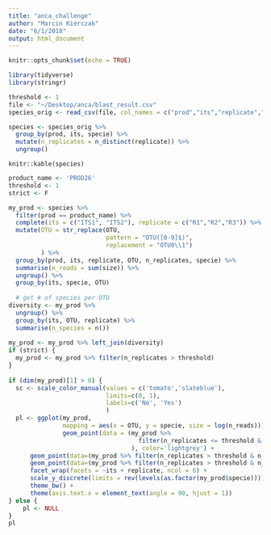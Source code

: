 ```yaml
---
title: "anca_challenge"
author: "Marcin Kierczak"
date: "6/1/2018"
output: html_document
---
```


```r
knitr::opts_chunk$set(echo = TRUE)
```

```r
library(tidyverse)
library(stringr)

threshold <- 1
file <- "~/Desktop/anca/blast_result.csv"
species_orig <- read_csv(file, col_names = c("prod","its","replicate","OTU","size","hit","perc_ident","score","family","specie"))
```

```r
species <- species_orig %>% 
  group_by(prod, its, specie) %>% 
  mutate(n_replicates = n_distinct(replicate)) %>%
  ungroup()
```

```knitr::kable(species)```

```r
product_name <- 'PROD26'
threshold <- 1
strict <- F

my_prod <- species %>% 
  filter(prod == product_name) %>% 
  complete(its = c("ITS1", "ITS2"), replicate = c("R1","R2","R3")) %>%
  mutate(OTU = str_replace(OTU, 
                           pattern = "OTU([0-9]$)", 
                           replacement = "OTU0\\1")
         ) %>% 
  group_by(prod, its, replicate, OTU, n_replicates, specie) %>%
  summarise(n_reads = sum(size)) %>%
  ungroup() %>%
  group_by(its, specie, OTU) 
  
  # get # of species per OTU
diversity <- my_prod %>%
  ungroup() %>% 
  group_by(its, OTU, replicate) %>% 
  summarise(n_species = n())
  
my_prod <- my_prod %>% left_join(diversity)
if (strict) {
  my_prod <- my_prod %>% filter(n_replicates > threshold)
}
  
if (dim(my_prod)[1] > 0) {
  sc <- scale_color_manual(values = c('tomato','slateblue'), 
                           limits=c(0, 1), 
                           labels=c('No', 'Yes')
                           )
  pl <- ggplot(my_prod, 
               mapping = aes(x = OTU, y = specie, size = log(n_reads))) +
               geom_point(data = (my_prod %>% 
                                    filter(n_replicates <= threshold & n_reads !=0)
                                  ), color='lightgrey') +
      geom_point(data=(my_prod %>% filter(n_replicates > threshold & n_reads !=0 & n_species > 1)), color='slateblue') +
      geom_point(data=(my_prod %>% filter(n_replicates > threshold & n_reads !=0 & n_species<=1)), color='red') + 
      facet_wrap(facets = ~its + replicate, ncol = 6) +
      scale_y_discrete(limits = rev(levels(as.factor(my_prod$specie)))) +
      theme_bw() +
      theme(axis.text.x = element_text(angle = 90, hjust = 1))
} else {
    pl <- NULL
}
pl
```